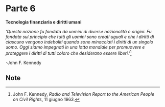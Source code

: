# Parte 6

**Tecnologia finanziaria e diritti umani**

*'Questa nazione fu fondata da uomini di diverse nazionalità e origini. Fu fondata sul principio che tutti gli uomini sono creati uguali e che i diritti di ciascuno vengono indeboliti quando sono minacciati i diritti di un singolo uomo. Oggi siamo impegnati in una lotta mondiale per promuovere e proteggere i diritti di tutti coloro che desiderano essere liberi.'*[^401]

-John F. Kennedy

## Note

[^401]: John F. Kennedy, *Radio and Television Report to the American People on Civil Rights*, 11 giugno 1963.

